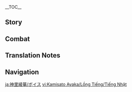 {{CharacterTabs}}
{{LanguageTabs}}
__TOC__
==Story==
{{VO/Story
|character           = Kamisato Ayaka
|language            = ja
|name                = 神里綾華

|vo_01_01_title      = 初めまして…
|vo_01_01_subtitle   = Hello
|vo_01_01_file       = VO_{language}{character} Hello.ogg
|vo_01_01_tx         = 稲妻神里流太刀術免許皆伝&mdash;&mdash;神里綾華、参ります！<br>よろしくお願いします。
|vo_01_01_rm         = Inazuma Kamisato-ryuu Tachi-jutsu Menkyo Kaiden{{lmdash}} Kamisato Ayaka, mairimasu!<br>Yoroshiku o-negaishimasu.
|vo_02_01_title      = 世間話・長閑
|vo_02_01_subtitle   = Chat: Stability
|vo_02_01_file       = VO_{language}{character} Chat - Stability.ogg
|vo_02_01_tx         = この長閑な時間がもっと増えると嬉しいのですが…ふふ、私って欲張りですね。
|vo_02_01_rm         = Kono nodoka-na jikan ga motto fueru to ureshii no desu ga... Fufu, watakushi tte yokubari desu ne.
|vo_02_02_title      = 世間話・刀
|vo_02_02_subtitle   = Chat: Sword
|vo_02_02_file       = VO_{language}{character} Chat - Sword.ogg
|vo_02_02_tx         = 刀はお茶と同じく、丁寧に味わってこそ、本来の趣が分かるものです。
|vo_02_02_rm         = Katana wa o-cha to onajiku, teinei ni ajiwatte koso, honrai no omomuki ga wakaru mono desu.
|vo_02_03_title      = 世間話・ぼんやり
|vo_02_03_subtitle   = Chat: Zoning Out
|vo_02_03_file       = VO_{language}{character} Chat - Zoning Out.ogg
|vo_02_03_tx         = これが旅人さんの普段の暮らしですか。ふふ、また貴方に少し近づけた気がします。
|vo_02_03_rm         = Kore ga Tabibito-san no fudan no kurashi desu ka. Fufu, mata anata ni sukoshi chikadzuketa ki ga shimasu.
|vo_02_04_title      = 世間話・名刀
|vo_02_04_subtitle   = Chat: Famous Sword
|vo_02_04_file       = VO_{language}{character} Chat - Famous Sword.ogg
|vo_02_04_tx         = 刀は業を支え、匠は宝を有す。
|vo_02_04_rm         = Katana wa waza wo sasae, takumi wa takara wo yuusu.
|vo_03_01_title      = 雨の日…
|vo_03_01_subtitle   = When It Rains
|vo_03_01_file       = VO_{language}{character} When It Rains.ogg
|vo_03_01_tx         = 私と共に雨宿りをしましょう。
|vo_03_01_rm         = Watakushi to tomo ni amayadori wo shimashou.
|vo_03_02_title      = 雷の日…
|vo_03_02_subtitle   = When Thunder Strikes
|vo_03_02_file       = VO_{language}{character} When Thunder Strikes.ogg
|vo_03_02_tx         = 将軍様…何か訴えているのでしょうか？
|vo_03_02_rm         = Shougun-sama... Nani ka uttaeteiru no deshou ka?
|vo_03_03_title      = 雪の日…
|vo_03_03_subtitle   = When It Snows
|vo_03_03_file       = VO_{language}{character} When It Snows.ogg
|vo_03_03_tx         = 「この雪の 消残る時に いざ行かな<br>山橘の 実の照るも見む」<br>…美しい景色には、やはりお茶がなくてはいけませんね。
|vo_03_03_rm         = "Kono yuki no kenokoru toki ni iza yuka na<br>yamatachibana no mi no teru mo mimu"<br>...Utsukushii keshiki ni wa, yahari o-cha ga nakute wa ikemasen ne.
|vo_03_04_title      = 晴れの日…
|vo_03_04_subtitle   = When the Sun Is Out
|vo_03_04_file       = VO_{language}{character} When the Sun Is Out.ogg
|vo_03_04_tx         = 麗らかな日和です。どこかへ行きませんか？
|vo_03_04_rm         = Uraraka-na hiyori desu. Doko ka he ikimasen ka?
|vo_03_05_title      = 風の日…
|vo_03_05_subtitle   = When It's Windy
|vo_03_05_file       = VO_{language}{character} When It's Windy.ogg
|vo_03_05_tx         = 目を閉じ、風を感じてみてください…どうですか？気持ちいいでしょう？
|vo_03_05_rm         = Me wo toji, kaze wo kanjite mite kudasai... Dou desu ka? Kimochi ii deshou?
|vo_04_01_title      = おはよう…
|vo_04_01_subtitle   = Good Morning
|vo_04_01_file       = VO_{language}{character} Good Morning.ogg
|vo_04_01_tx         = おはようございます、旅人さん。こうして朝の時間に貴方とお会いできると…良い一日を送れるような気がします。
|vo_04_01_rm         = Ohayou gozaimasu, Tabibito-san. Koushite asa no jikan ni anata to o-ai dekiru to... Yoi ichinichi wo okureru you-na ki ga shimasu.
|vo_04_02_title      = こんにちは…
|vo_04_02_subtitle   = Good Afternoon
|vo_04_02_file       = VO_{language}{character} Good Afternoon.ogg
|vo_04_02_tx         = こんにちは。昼食の後はどうしても眠くなってしまいますね。眠気を覚ますために、将棋などいかがでしょうか？
|vo_04_02_rm         = Konnichiwa. Chuushoku no ato wa doushite mo nemuku natte shimaimasu ne. Nemuke wo samasu tame ni, shougi nado ikaga deshou ka?
|vo_04_03_title      = こんばんは…
|vo_04_03_subtitle   = Good Evening
|vo_04_03_file       = VO_{language}{character} Good Evening.ogg
|vo_04_03_tx         = こんばんは。夜風が気持ちよく、とてもいい夜ですね。
|vo_04_03_rm         = Konbanwa. Yokaze ga kimochi yoku, totemo ii yoru desu ne.
|vo_04_04_title      = おやすみ…
|vo_04_04_subtitle   = Good Night
|vo_04_04_file       = VO_{language}{character} Good Night.ogg
|vo_04_04_tx         = 夢と知っていれば目覚めぬものを、もう少し一緒にいさせてほしいのに。
|vo_04_04_rm         = Yume to shitteireba mezamenu mono wo, mou sukoshi issho ni isasete hoshii no ni.
|vo_05_01_title      = {name}自身について・社奉行
|vo_05_01_subtitle   = About {character}: Yashiro Commission
|vo_05_01_file       = VO_{language}{character} About {character} - Yashiro Commission.ogg
|vo_05_01_tx         = 「稲妻幕府社奉行神里家」、稲妻の名門にして筆頭。三奉行の一つとして、祭祀活動や人道、芸術などの管理を担っています。両親が亡くなってからは、私とお兄様が一族の業務を受け継ぎました。
|vo_05_01_rm         = "Inazuma Bakufu Sha-bugyou Kamisato-ke", Inazuma no meimon ni shite hittou. San-bugyou no hitotsu to shite, saishi katsudou ya jindou, geijutsu nado no kanri wo ninatte imasu. Ryoushin ga nakunatte kara wa, watakushi to onii-sama ga ichizoku no gyoumu wo uketsugimashita.
|vo_05_02_title      = {name}自身について・立場
|vo_05_02_subtitle   = About {character}: Position
|vo_05_02_friendship = 4
|vo_05_02_file       = VO_{language}{character} About {character} - Position.ogg
|vo_05_02_tx         = 多くの方々が私を敬重してくださるのは、私を「白鷺の姫君」や社奉行神里家の令嬢として見ているからです。彼らが敬重しているのは私の立場であって、綾華という一個人とは関係ございません…<br>ですので、私と本当に近しい関係になれるお方は、おそらく…
|vo_05_02_rm         = Ooku no katagata ga watakushi wo keichou shite kudasaru no wa, watakushi wo "Shirasagi no Himegimi" ya Sha-bugyou Kamisato-ke no reijou to shite mite iru kara desu. Karera ga keichou shite iru no wa watakushi no tachiba de atte, Ayaka to iu ichikojin wa kankei gozaimasen...<br>Desu no de, watakushi to hontou ni chikashii kankei ni nareru o-kata wa, osoraku...
|vo_05_03_title      = {name}自身について・願い
|vo_05_03_subtitle   = About {character}: Aspiration
|vo_05_03_friendship = 6
|vo_05_03_file       = VO_{language}{character} About {character} - Aspiration.ogg
|vo_05_03_tx         = 今の私は、皆さんから信頼される人になりたいと思っています。その気持ちを鼓舞するものは、肩にのしかかる重責でも他人からの期待でもございません。貴方がすでにそのようなお方だからです。
|vo_05_03_rm         = Ima no watakushi wa, mina-san kara shinrai sareru hito ni naritai to omotte imasu. Sono kimochi wo kobu suru mono wa, kata ni noshikakaru juuseki de mo tanin kara no kitai de mo gozaimasen. Anata ga sude ni sono you-na o-kata dakara desu.
|vo_06_01_title      = 茶屋について…
|vo_06_01_subtitle   = About Us: Teahouse
|vo_06_01_file       = VO_{language}{character} About Us - Teahouse.ogg
|vo_06_01_tx         = 時間が空いていらしたら、共に木漏茶屋に行ってみませんか？こんな穏やかな日は、茶道の心得を通じて交流するのもまた一興かもしれませんよ。
|vo_06_01_rm         = Jikan ga aite irashitara, tomo ni Komore Djaya ni itte mimasen ka? Konna odayaka-na hi wa, sadou no kokoroe wo tsuujite kouryuu suru no mo mata ikkyou ka mo shiremasen yo.
|vo_06_02_title      = お祭りについて…
|vo_06_02_subtitle   = About Us: Festivals
|vo_06_02_friendship = 6
|vo_06_02_quest      = The Whispers of the Crane and the White Rabbit
|vo_06_02_file       = VO_{language}{character} About Us - Festivals.ogg
|vo_06_02_tx         = 機会がございましたら、貴方と共に異国のお祭りを過ごしてみたいです。その地の風習、礼儀作法、お勧めのお土産など…それらすべてをこの私に…ご教授いただけませんでしょうか？
|vo_06_02_rm         = Kikai ga gozaimashitara, anata to tomo ni ikoku no o-matsuri wo sugoshite mitai desu. Sono ji no fuushuu, reigi sahou, o-susume no o-miyage nado... Sorera subete wo kono watakushi ni... Go-kyouju itadakemasen deshou ka?
|vo_07_01_title      = 「神の目」について…
|vo_07_01_subtitle   = About the [[Vision]]
|vo_07_01_friendship = 4
|vo_07_01_file       = VO_{language}{character} About the Vision.ogg
|vo_07_01_tx         = 「神の目」、それは大志を抱く者に与えられる証です。私の志ですか…？それは…いえ、やはり秘密にさせてください。些細な夢に過ぎませんので。
|vo_07_01_rm         = "Kami no Me", sore wa taishi wo idaku mono ni ataerareru akashi desu. Watakushi no kokorozashi desu ka...? Sore wa... ie, yahari himitsu ni sasete kudasai. Sasai-na yume ni sugimasen no de.
|vo_07_02_title      = シェアしたいこと…
|vo_07_02_subtitle   = Something to Share
|vo_07_02_file       = VO_{language}{character} Something to Share.ogg
|vo_07_02_tx         = よく「茶禅一味」、「剣禅一如」と言いますが、刀とお茶にどのような関係があるのでしょうか？
|vo_07_02_rm         = Yoku "chazen ichimi", "kenzen ichinyo" to iimasu ga, katana to ocha ni dono you-na kankei ga aru no deshou ka?
|vo_07_03_title      = 興味のあること…
|vo_07_03_subtitle   = Interesting Things
|vo_07_03_file       = VO_{language}{character} Interesting Things.ogg
|vo_07_03_tx         = 城内で枯れた櫻を見たことはございますか？この「枯れる」という美があるからこそ、春に咲き誇る姿を想像できるのです。しかし、他の方はそう思っていません。枯れた櫻はすぐに取り除かれてしまいます。一度でもいいので、それらがまた咲く姿を見てみたいものですね。
|vo_07_03_rm         = Jounai de kareta sakura wo mita koto wa gozaimasu ka? Kono "kareru" to iu bi ga aru kara koso, haru ni sakihokoru sugata wo souzou dekiru no desu. Shikashi, hoka no kata wa sou omotte imasen. Kareta sakura wa sugu ni torinozokarete shimaimasu. Ichido de mo ii no de, sorera ga mata saku sugata wo mite mitai mono desu ne.
|vo_08_01_title      = トーマについて…
|vo_08_01_subtitle   = About [[Thoma]]
|vo_08_01_friendship = 4
|vo_08_01_file       = VO_{language}{character} About Thoma.ogg
|vo_08_01_tx         = トーマは私の大切な友人です。彼の明るさと陽気さにはいつも感化されてきました。ある意味、彼はもう一人の兄のような存在で、すでに「神里家」の一員だとも思っています。
|vo_08_01_rm         = Tooma wa watakushi no taisetsu-na yuujin desu. Kare no akarusa to youkisa ni wa itsumo kanka sarete kimashita. Aru imi, kare wa mou hitori no ani no you-na sonzai de, sude ni "Kamisato-ke" no ichi'in da to mo omotte imasu.
|vo_08_02_title      = 九条裟羅について…
|vo_08_02_subtitle   = About [[Kujou Sara]]
|vo_08_02_friendship = 4
|vo_08_02_file       = VO_{language}{character} About Kujou Sara.ogg
|vo_08_02_tx         = 「天領奉行」に付き従う九条裟羅…彼女はいつも真剣な顔をしていますね。私も彼女と幾度か口論になったことがございます。しかし、彼女の本質は忠義によるもの、その点だけは否定できません。
|vo_08_02_rm         = "Tenryou-bugyou" ni tsukishitagau Kujou Sara... Kanojo wa itsumo shinken-na kao wo shite imasu ne. Watakushi mo kanojo to ikudo ka kouron ni natta koto ga gozaimasu. Shikashi, kanojo no honshitsu wa chuugi ni yoru mono, sono ten dake wa hitei dekimasen.
|vo_08_03_title      = 鹿野院平蔵について…
|vo_08_03_subtitle   = About [[Shikanoin Heizou]]
|vo_08_03_friendship = 4
|vo_08_03_file       = VO_{language}{character} About Shikanoin Heizou.ogg
|vo_08_03_tx         = 鹿野院さんですか？彼は九条さんと同じように、「天領奉行」の人間です。彼も…自分の信条を持っているお方です。その「信条」を守る執着心は、九条さんよりも強いかもしれません。ただ、何を以って「信条」というべきかは、鹿野院さんのみが知ることでしょう…
|vo_08_03_rm         = Shikanoin-san desu ka? Kare wa Kujou-san to onaji you ni, "Tenryou-bugyou" no ningen desu. Kare mo... jibun no shinjou wo motte iru o-kata desu. Sono "shinjou" wo mamoru shuuchakushin wa, Kujou-san yori mo tsuyoi ka mo shiremasen. Tada, nani wo motte "shinjou" to iu beki ka wa, Shikanoin-san nomi ga shiru koto deshou...
|vo_08_04_title      = 早柚について…
|vo_08_04_subtitle   = About [[Sayu]]
|vo_08_04_friendship = 4
|vo_08_04_file       = VO_{language}{character} About Sayu.ogg
|vo_08_04_tx         = この所、早柚ちゃんは貴方に迷惑をかけていないでしょうか？ふふ、彼女がサボっているところを見かけたら、私に言ってくださいね。
|vo_08_04_rm         = Kono tokoro, Sayu-chan wa anata ni meiwaku wo kakete inai deshou ka? Fufu, kanojo ga sabotte iru tokoro wo mikaketara, watakushi ni itte kudasai ne.
|vo_08_05_title      = 雷電将軍について・推察
|vo_08_05_subtitle   = About the [[Raiden Shogun]]: Guesswork
|vo_08_05_friendship = 4
|vo_08_05_file       = VO_{language}{character} About the Raiden Shogun - Guesswork.ogg
|vo_08_05_tx         = 将軍様のお考え？それは私ども配下が議論できることではございません。ただ…「永遠」を追い求める道において、孤独を感じることもあるかもしれませんね。
|vo_08_05_rm         = Shougun-sama no o-kangae? Sore wa watakushi-domo haika ga giron dekiru koto de wa gozaimasen. Tada... "Eien" wo oimotomeru michi ni oite, kodoku wo kanjiru koto mo aru ka mo shiremasen ne.
|vo_08_06_title      = 雷電将軍について・立場
|vo_08_06_subtitle   = About the Raiden Shogun: Standpoint
|vo_08_06_friendship = 6
|vo_08_06_quest      = Omnipresence Over Mortals
|vo_08_06_file       = VO_{language}{character} About the Raiden Shogun - Standpoint.ogg
|vo_08_06_tx         = 「無想の一太刀」を見ても生き延びられたこと、それだけでも偉業と言えるでしょう。私にとってあのお方は本物の神であり、稲妻の命運を一瞬にして変えることのできる存在です。しかし、もしあのお方と貴方が衝突した場合…私は必ず貴方を選びます。
|vo_08_06_rm         = "Musou no Hitotachi" wo mite mo ikinobirareta koto, sore dake de mo igyou to ieru deshou. Watakushi ni totte ano o-kata wa honmono no kami de ari, Inazuma no meiun wo isshun ni shite kaeru koto no dekiru sonzai desu. Shikashi, moshi ano o-kata to anata ga shoutotsu shita baai... Watakushi wa kanarazu anata wo erabimasu.
|vo_08_07_title      = 八重神子について…
|vo_08_07_subtitle   = About [[Yae Miko]]
|vo_08_07_friendship = 4
|vo_08_07_file       = VO_{language}{character} About Yae Miko.ogg
|vo_08_07_tx         = 私と八重宮司様はかねてより協力関係を続けてきました。お祭りの開催は非常に手間がかかる上、収益もそれほど良いものではございません。しかし八重宮司様が仕切られた事業は、優雅さを保ちながら収益化にも成功されています。
|vo_08_07_rm         = Watakushi to Yae Guuji-sama wa kanete yori kyouryoku kankei wo tsudzukete kimashita. O-matsuri no kaisai wa hijou ni tema ga kakaru ue, shuueki mo sorehodo yoi mono de wa gozaimasen. Shikashi Yae Guuji-sama ga shikirareta jigyou wa, yuugasa wo tamochinagara shuuekika ni mo seikou sarete imasu.
|vo_08_08_title      = 神里綾人について…
|vo_08_08_subtitle   = About [[Kamisato Ayato]]
|vo_08_08_friendship = 4
|vo_08_08_file       = VO_{language}{character} About Kamisato Ayato.ogg
|vo_08_08_tx         = 神里家の当主として、お兄様は平素より数々の場所に出向いています。私もお兄様の重荷を負担しようと尽力しているのですが、それでも長年蓄積した疲労を緩和させてあげることはできませんでした。はぁ…妹のためだと思って、体には気を付けてと貴方からもお兄様に言ってください。
|vo_08_08_rm         = Kamisato-ke no toushu to shite, onii-sama wa heiso yori kazukazu no basho ni demuite imasu. Watakushi mo onii-sama no omoni wo futan shiyou to jinryoku shite iru no desu ga, sore de mo naga-nen chikuseki shita hirou wo kanwa sasete ageru koto wa dekimasen deshita. Haa... imouto no tame da to omotte, karada ni wa ki wo tsukete to anata kara mo onii-sama ni itte kudasai.
|vo_08_09_title      = 宵宮について…
|vo_08_09_subtitle   = About [[Yoimiya]]
|vo_08_09_friendship = 4
|vo_08_09_file       = VO_{language}{character} About Yoimiya.ogg
|vo_08_09_tx         = お祭りの開催は社奉行と巫女の役目ですが、あの花火師の方もお祭りの雰囲気に貢献しています。度重なる協同から、今ではお互いをよく知る関係になりました。<br>…なんでしょう？治安と消防の問題？もちろん事前に対策を立てていますよ。そのような理由で花火が見られなくなってしまっては、皆さん残念がるでしょうから。
|vo_08_09_rm         = O-matsuri no kaisai wa Sha-bugyou to miko no yakume desu ga, ano hanabi-shi no kata mo o-matsuri no fun'iki ni kouken shite imasu. Tabikasanaru kyoudou kara, ima de wa o-tagai wo yoku shiru kankei ni narimashita.<br>...Nan deshou? Chian to shoubou no mondai? Mochiron jizen ni taisaku wo tatete imasu yo. Sono you-na riyuu de hanabi ga mirarenakunatte shimatte wa, minna-san zannen garu deshou kara.
|vo_09_01_title      = {name}を知る・1
|vo_09_01_subtitle   = More About {character}: I
|vo_09_01_quest      = Stillness, the Sublimation of Shadow
|vo_09_01_file       = VO_{language}{character} More About {character} - 01.ogg
|vo_09_01_tx         = 貴方の要求は私にとって特別なものです。貴方を友人と見なした以上、私も真摯に向き合う必要がございます。しかし、神里家の秘密については…どうか他言しないようお願いします。
|vo_09_01_rm         = Anata no youkyuu wa watakushi ni totte tokubetsu-na mono desu. Anata wo yuujin to minashita ijou, watakushi mo shinshi ni mukiau hitsuyou ga gozaimasu. Shikashi, Kamisato-ke no himitsu ni tsuite wa... douka tagon shinai you o-negaishimasu.
|vo_09_02_title      = {name}を知る・2
|vo_09_02_subtitle   = More About {character}: II
|vo_09_02_friendship = 3
|vo_09_02_quest      = Stillness, the Sublimation of Shadow
|vo_09_02_file       = VO_{language}{character} More About {character} - 02.ogg
|vo_09_02_tx         = かつて、神里家は国宝級の刀工を守れなかったことで大打撃を受けました。ファデュイの奸計にかかり、多くの臣下を失い、数多の罰を受けたのです。お父様はその重圧のせいで急激に衰え、神里家の幕府においての地位も急落していきました…幸いお兄様が家業を継いでから挽回することができましたが、一族が復興して一致団結を保っている今も、重要な場面は未だにお兄様に頼るしかございません。
|vo_09_02_rm         = Katsute, Kamisato-ke wa kokuhoukyuu no toukou wo mamorenakatta koto de daidageki wo ukemashita. Fadyui no kankei ni kakari, ooku no shinka wo ushinai, amata no batsu wo uketa no desu. Otou-sama wa sono juuatsu no sei de kyuugeki ni otoroe, Kamisato-ke no bakufu ni oite no chii mo kyuuraku shite ikimashita... Saiwai onii-sama ga kagyou wo tsuide kara bankai suru koto ga dekimashita ga, ichizoku ga fukkou shite icchidanketsu wo tamotte iru ima mo, juuyou-na bamen wa imada ni onii-sama ni tayoru shika gozaimasen.
|vo_09_03_title      = {name}を知る・3
|vo_09_03_subtitle   = More About {character}: III
|vo_09_03_friendship = 4
|vo_09_03_quest      = Stillness, the Sublimation of Shadow
|vo_09_03_file       = VO_{language}{character} More About {character} - 03.ogg
|vo_09_03_tx         = 将軍様が伝授した刀の鍛造技法は、星の有り様、用途、鉱石の質、炉火の環境、人の性格、異なる元素変化、それぞれの違いによって差が生まれます。即ち、刀工の間で語り継がれている「雷電五箇伝」。名刀を鍛造できる刀工は神の領域に触れると言われることから、神事にまつわる人員と見なされます。ですので刀工も、文化や芸術、祭祀などを司る社奉行の管轄下に入っています。刀工から裏切りが出たということは、自ずと神里家の監督不行き届きとなるのです。
|vo_09_03_rm         = Shougun-sama ga denju shita katana no tanzou gihou wa, hoshi no ariyou, youto, kouseki no shitsu, roka no kankyou, hito no seikaku, kotonaru genso henka, sorezore no chigai ni yotte sa ga umaremasu. Sunawachi, toukou no aida de katari tsugarete iru "Raiden Gokaden". Meitou wo tanzou dekiru toukou wa kami no ryouiki ni fureru to iwareru koto kara, shinji ni matsuwaru jin'in to minasaremasu. Desu no de toukou mo, bunka ya geijutsu, saishi nado wo tsukasadoru Sha-bugyou no kankatsuka ni haitte imasu. Toukou kara uragiri ga deta to iu koto wa, onozuto Kamisato-ke no kantoku fuyukitodoki to naru no desu.
|vo_09_04_title      = {name}を知る・4
|vo_09_04_subtitle   = More About {character}: IV
|vo_09_04_friendship = 5
|vo_09_04_quest      = Stillness, the Sublimation of Shadow
|vo_09_04_file       = VO_{language}{character} More About {character} - 04.ogg
|vo_09_04_tx         = 私にとって、お母様はとても大きな存在でした。どのような局面に陥ろうと落ち着いた笑顔を見せ、神里家の業務を淡々と取り仕切る端正で優雅な姿。完璧という概念の化身といっても過言ではございません…お母様が去ったあの瞬間から、私は感じたのです&mdash;&mdash;もうお母様の後ろに隠れているだけの子供ではいられないと。
|vo_09_04_rm         = Watakushi ni totte, okaa-sama wa totemo ookina sonzai deshita. Dono you-na kyokumen ni ochiirou to ochitsuita egao wo mise, Kamisato-ke no gyoumu wo tantan to torishikiru tansei de yuuga-na sugata. Kanpeki to iu gainen no keshin to itte mo kagon de wa gozaimasen... Okaa-sama ga satta ano shunkan kara, watakushi wa kanjita no desu -- Mou okaa-sama no ushiro ni kakurete iru dake no kodomo de wa irarenai to.
|vo_09_05_title      = {name}を知る・5
|vo_09_05_subtitle   = More About {character}: V
|vo_09_05_friendship = 6
|vo_09_05_quest      = Stillness, the Sublimation of Shadow
|vo_09_05_file       = VO_{language}{character} More About {character} - 05.ogg
|vo_09_05_tx         = 今から言うことは、「稲妻幕府社奉行神里家」の肩書きにふさわしくないものかもしれません。ですが、貴方は私のワガママを受け入れてくださる方だと信じています。<br>…少々疲れてしまいました…貴方の肩に寄りかかってもよろしいでしょうか？少しだけで…いいので。
|vo_09_05_rm         = Ima kara iu koto wa, "Inazuma Bakufu Sha-bugyou Kamisato-ke" no katagaki ni fusawashikunai mono ka mo shiremasen. Desu ga, anata wa watakushi no wagamama wo ukeirete kudasaru kata da to shinjite imasu.<br>...Shoushou tsukarete shimaimashita... Anata no kata ni yorikakatte mo yoroshii deshou ka? Sukoshi dake de... ii no de.
|vo_10_01_title      = {name}の趣味…
|vo_10_01_subtitle   = {character}'s Hobbies
|vo_10_01_file       = VO_{language}{character} Hobbies.ogg
|vo_10_01_tx         = 趣を感じられるものは何でも好きです。雅楽の詩、囲碁将棋や踊り。貴方も興味ございますでしょうか？
|vo_10_01_rm         = Omomuki wo kanjirareru mono wa nandemo suki desu. Gagaku no shi, igo shougi ya odori. Anata mo kyoumi gozaimasu deshou ka?
|vo_10_02_title      = {name}の悩み・配慮
|vo_10_02_subtitle   = {character}'s Troubles: Concerns
|vo_10_02_file       = VO_{language}{character} Troubles - Concerns.ogg
|vo_10_02_tx         = 悩みですか？そうですね、この世に生きる以上、必然的に数々の不満に遭遇するでしょう。しかし、自分のことで周囲の方を心配させるのは…やはり私にはできません…
|vo_10_02_rm         = Nayami desu ka? Sou desu ne, kono yo ni ikiru ijou, hitsuzen-teki ni kazukazu no fuman ni souguu suru deshou. Shikashi, jibun no koto de shuui no kata wo shinpai saseru no wa... yahari watakushi ni wa dekimasen...
|vo_10_03_title      = {name}の悩み・気持ち
|vo_10_03_subtitle   = {character}'s Troubles: Desires
|vo_10_03_file       = VO_{language}{character} Troubles - Desires.ogg
|vo_10_03_tx         = 「素直」になるというのは、非常に難しいことです。私は神里家の長女として、無数の注目と期待を浴びせられています。それに応えるため、常に完璧な姿勢で居続けることを自分に戒めてきました。そんな私が、自分の願いを追求してしまってもいいのでしょうか…私の気持ちを、貴方に理解してもらっても…いいのでしょうか…
|vo_10_03_rm         = "Sunao" ni naru to iu no wa, hijou ni muzukashii koto desu. Watakushi wa Kamisato-ke no choujo to shite, musuu no chuumoku to kitai wo abiserarete imasu. Sore ni kotaeru tame, tsune ni kanpeki-na shisei de itsudzukeru koto wo jibun ni imashimete kimashita. Sonna watakushi ga, jibun no negai wo tsuikyuu shite shimatte mo ii no deshou ka... Watakushi no kimochi wo, anata ni rikai shite moratte mo... ii no deshou ka...
|vo_10_04_title      = 好きな食べ物…
|vo_10_04_subtitle   = Favorite Food
|vo_10_04_file       = VO_{language}{character} Favorite Food.ogg
|vo_10_04_tx         = 食べられる機会は少ないのですが…私は異国料理に興味がございます。稲妻料理に限定するなら…「お茶漬け」が好きです。しかし、一般のお客さまにお茶漬けをすする姿はお見せできません…貴方に教えたのも内緒ですよ。
|vo_10_04_rm         = Taberareru kikai wa sukunai no desu ga... watakushi wa ikoku ryouri ni kyoumi ga gozaimasu. Inazuma ryouri ni gentei suru nara... "O-chadzuke" ga suki desu. Shikashi, ippan no okyaku-sama ni o-chadzuke wo susuru sugata wa o-mise dekimasen... Anata ni oshieta no mo naisho desu yo.
|vo_10_05_title      = 嫌いな食べ物…
|vo_10_05_subtitle   = Least Favorite Food
|vo_10_05_file       = VO_{language}{character} Least Favorite Food.ogg
|vo_10_05_tx         = 食べられないわけではございませんが、動物の脂肪や内臓はちょっと…
|vo_10_05_rm         = Taberarenai wake de wa gozaimasen ga, doubutsu no shibou ya naizou wa chotto...

<!-- Receiving a Gift -->
|vo_11_01_title      = 贈り物を受け取る・1
|vo_11_01_subtitle   = Receiving a Gift: I
|vo_11_01_file       = VO_{language}{character} Receiving a Gift - 01.ogg
|vo_11_01_tx         = ふふっ…私は本当に幸せ者ですね…
|vo_11_01_rm         = Fufu'... Watakushi wa hontou ni shiawasemono desu ne...
|vo_11_02_title      = 贈り物を受け取る・2
|vo_11_02_subtitle   = Receiving a Gift: II
|vo_11_02_file       = VO_{language}{character} Receiving a Gift - 02.ogg
|vo_11_02_tx         = このような料理を味わわせていただき、ありがとうございます。この味を心に留めておきます。
|vo_11_02_rm         = Kono you-na ryouri wo ajiwawasete itadaki, arigatou gozaimasu. Kono aji wo kokoro ni todomete okimasu.
|vo_11_03_title      = 贈り物を受け取る・3
|vo_11_03_subtitle   = Receiving a Gift: III
|vo_11_03_file       = VO_{language}{character} Receiving a Gift - 03.ogg
|vo_11_03_tx         = おや…少し油が多いようですね。
|vo_11_03_rm         = Oya... Sukoshi abura ga ooi you desu ne.
|vo_12_01_title      = 誕生日…
|vo_12_01_subtitle   = Birthday
|vo_12_01_file       = VO_{language}{character} Birthday.ogg
|vo_12_01_tx         = 私についてきてくれますか。そう遠くありませんので、それほどお時間は取らせません。<br>貴方の誕生日を知ってから、事前に準備をしていたのです。私の勝手な想像ですが、どんなに高貴な贈り物よりも、この方が私たちの関係に合っていると考えました。今回は、私の剣扇舞を貴方へ贈ります。<br>では、参ります。
|vo_12_01_rm         = Watakushi ni tsuite kite kuremasu ka. Sou tooku arimasen no de, sorehodo o-jikan wa torasemasen.<br>Anata no tanjoubi wo shitte kara, jizen ni junbi wo shite ita no desu. Watakushi no katte-na souzou desu ga, donna ni kouki-na okurimono yori mo, kono hou ga watakushi-tachi no kankei ni atte iru to kangaemashita. Konkai wa, watakushi no kensenbu wo anata he okurimasu.<br>De wa, mairimasu.
|vo_13_01_title      = 突破した感想・起
|vo_13_01_subtitle   = Feelings About Ascension: Intro
|vo_13_01_ascension  = 1
|vo_13_01_file       = VO_{language}{character} Feelings About Ascension - 01.ogg
|vo_13_01_tx         = 感謝いたします。貴方との手合わせから色々なものが学べました。剣術においてもさらに上達することができると思います。
|vo_13_01_rm         = Kansha itashimasu. Anata to no teawase kara iroiro na mono ga manabemashita. Kenjutsu ni oite mo sara ni joutatsu suru koto ga dekiru to omoimasu.
|vo_13_02_title      = 突破した感想・承
|vo_13_02_subtitle   = Feelings About Ascension: Building Up
|vo_13_02_ascension  = 2
|vo_13_02_file       = VO_{language}{character} Feelings About Ascension - 02.ogg
|vo_13_02_tx         = ご指導ありがとうございます。貴方のおかげで、私は自分の能力への理解をより深めることができました。
|vo_13_02_rm         = Go-shidou arigatou gozaimasu. Anata no okage de, watakushi wa jibun no nouryoku he no rikai wo yori fukameru koto ga dekimashita.
|vo_13_03_title      = 突破した感想・転
|vo_13_03_subtitle   = Feelings About Ascension: Climax
|vo_13_03_ascension  = 4
|vo_13_03_file       = VO_{language}{character} Feelings About Ascension - 03.ogg
|vo_13_03_tx         = ますます余裕を感じられるようになりました。社奉行の事務を片付ける傍ら、新しいことにも挑戦できるほどです。最近作ってみたお菓子を試食してみていただけませんか？
|vo_13_03_rm         = Masumasu yoyuu wo kanji rareru you ni narimashita. Sha-bugyou no jimu wo katazukeru katawara, atarashii koto ni mo chousen dekiru hodo desu. Saikin tsukuttemita o-kashi wo shishoku shite mite itadakemasen ka?
|vo_13_04_title      = 突破した感想・結
|vo_13_04_subtitle   = Feelings About Ascension: Conclusion
|vo_13_04_ascension  = 6
|vo_13_04_file       = VO_{language}{character} Feelings About Ascension - 04.ogg
|vo_13_04_tx         = 「常磐なす かくしもがもと 思へども<br>世の事なれば 留みかねつも」<br>申し訳ございません、喜ばしいと思うべきこの時に、こんなに悲しい歌を思い出してしまいました。貴方と過ごす時間があまりにも心地よく、失うのが怖いと感じてしまったのです。本当に…失態ですね。
|vo_13_04_rm         = "Tokiwanasu kakushi moga moto omo he domo<br>Yo no koto nareba todomika netsu mo"<br>Moushiwake gozaimasen, yorokobashii to omoubeki kono toki ni, konna ni kanashii uta wo omoidashite shimaimashita. Anata to sugosu jikan ga amari ni mo kokochiyoku, ushinau no ga kowai to kanjite shimatta no desu. Hontou ni... Shittai desu ne.
|vo_13_04_tl         = 
}}

==Combat==
{{Combat VO
|character           = Kamisato Ayaka
|language            = ja

|skill_1_tx          = 踊りなさい。
|skill_1_rm          = Odorinasai.
|skill_2_tx          = 失礼。
|skill_2_rm          = Shitsurei.
|skill_3_tx          = 雪よ、舞え。
|skill_3_rm          = Yuki yo, mae.

|burst_1_tx          = …取った！
|burst_1_rm          = ...Totta!
|burst_2_tx          = 櫻吹雪。
|burst_2_rm          = Sakura fubuki.
|burst_3_tx          = 神里流…霜滅！
|burst_3_rm          = Kamisato-ryuu... Soumetsu!

|sprint-s_1_file     = Sprint Start 01,Sprint Start 02,Sprint Start 03

|glider_1_file       = Deploying Wind Glider 01,Deploying Wind Glider 02,Deploying Wind Glider 03

|chest_1_tx          = 宝探し…これもまた一興です。
|chest_1_rm          = Takara sagashi... kore mo mata ikkyou desu.
|chest_2_tx          = ふふ…本日は運がいいようです。
|chest_2_rm          = Fufu... honjitsu wa un ga iiyou desu.
|chest_3_tx          = この幸運を大切に。
|chest_3_rm          = Kono kou'un wo taisetsu ni.

|low-hp_1_tx         = 油断できませんね。
|low-hp_1_rm         = Yudan dekimasen ne.
|low-hp_2_tx         = 久方ぶりの相手ですね…
|low-hp_2_rm         = Hisakataburi no aite desu ne...
|low-hp_3_tx         = 決断しなければ…
|low-hp_3_rm         = Ketsudan shinakereba...

|ally-low-hp_1_tx    = 油断してはいけません。
|ally-low-hp_1_rm    = Yudan shite wa ikemasen.
|ally-low-hp_2_tx    = お気を付けください。
|ally-low-hp_2_rm    = O-ki wo tsuke kudasai.

|fallen_1_tx         = 失態です…
|fallen_1_rm         = Shittai desu...
|fallen_2_tx         = まだ…やり残したことが…
|fallen_2_rm         = Mada... yari nokoshita koto ga...
|fallen_3_tx         = 一族の名に…泥を塗ってしまいました…
|fallen_3_rm         = Ichizoku no na ni... doro wo nutte shimaimashita...

|hit-l_1_file        = Light Hit Taken 01,Light Hit Taken 02,Light Hit Taken 03,Light Hit Taken 04,Light Hit Taken 05,Light Hit Taken 06

|hit-h_1_tx          = 無礼者…
|hit-h_1_rm          = Burei-mono...
|hit-h_2_tx          = まさか…
|hit-h_2_rm          = Masaka...
|hit-h_3_file        = Heavy Hit Taken 03,Heavy Hit Taken 04,Heavy Hit Taken 05,Heavy Hit Taken 06

|join_1_tx           = 神里綾華、参ります。
|join_1_rm           = Kamisato Ayaka, mairimasu.
|join_2_tx           = ご指導お願いいたします。
|join_2_rm           = Go-shidou o-negai-itashimasu.
|join_3_tx           = ふふ、よろしくお願いいたします。
|join_3_rm           = Fufu, yoroshiku o-negai-itashimasu.

|idle_1_file         = Standby 02
|idle_1_actual_tx    = 刀は業を支え、匠は宝を有す。
|idle_1_actual_rm    = Katana wa waza wo sasae, takumi wa takara wo yuusu.

|atk-l_1_file        = Light Attack 01,Light Attack 02,Light Attack 03,Light Attack 04,Light Attack 05,Light Attack 06,Light Attack 07

|atk-m_1_file        = Mid Attack 01,Mid Attack 02,Mid Attack 03

|atk-h_1_file        = Heavy Attack 01,Heavy Attack 02,Heavy Attack 03

|climb_1_file        = Climbing 01,Climbing 02,Climbing 03,Climbing 04,Climbing 05

|climb-b_1_file      = Climbing Breath 01,Climbing Breath 02,Climbing Breath 03

|jump_1_file         = Jumping 01,Jumping 02,Jumping 03,Jumping 04,Jumping 05
}}

==Translation Notes==
{{Reflist|group=TN •}}

==Navigation==
{{Character Navbox|VO-JA}}

[[ja:神里綾華/ボイス]]
[[vi:Kamisato Ayaka/Lồng Tiếng/Tiếng Nhật]]